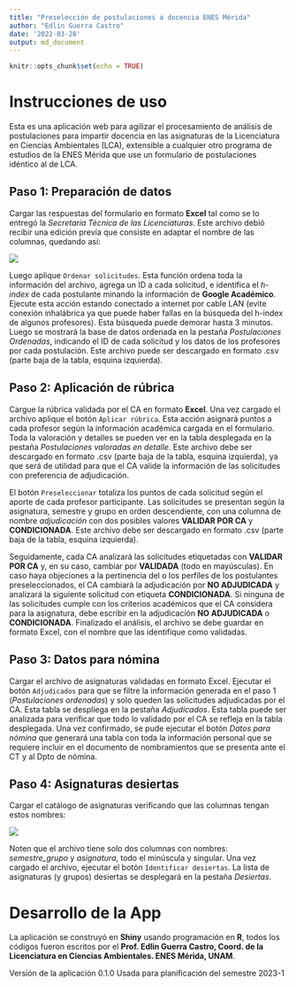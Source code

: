 ```yaml
---
title: "Preselección de postulaciones a docencia ENES Mérida"
author: "Edlin Guerra Castro"
date: '2022-03-28'
output: md_document
---
```



```r
knitr::opts_chunk$set(echo = TRUE)
```

#  Instrucciones de uso
Esta es una aplicación web para agilizar el procesamiento de análisis de postulaciones para impartir docencia en las asignaturas de la Licenciatura en Ciencias Ambientales (LCA), extensible a cualquier otro programa de estudios de la ENES Mérida que use un formulario de postulaciones idéntico al de LCA. 

## Paso 1: Preparación de datos
Cargar las respuestas del formulario en formato **Excel** tal como se lo entregó la *Secretaría Técnica de las Licenciaturas*. Este archivo debió recibir una edición prevía que consiste en adaptar el nombre de las columnas, quedando así:

![](variables.png)

Luego aplique `Ordenar solicitudes`. Esta función ordena toda la información del archivo, agrega un ID a cada solicitud, e identifica el *h-index* de cada postulante minando la información de **Google Académico**. Ejecute esta acción estando conectado a internet por cable LAN (evite conexión inhalábrica ya que puede haber fallas en la búsqueda del h-index de algunos profesores). Esta búsqueda puede demorar hasta 3 minutos. Luego se mostrará la base de datos ordenada en la pestaña *Postulaciones Ordenadas*, indicando el ID de cada solicitud y los datos de los profesores por cada postulación. Este archivo puede ser descargado en formato .csv (parte baja de la tabla, esquina izquierda). 

## Paso 2: Aplicación de rúbrica
Cargue la rúbrica  validada por el CA en formato **Excel**. Una vez cargado el archivo aplique el botón `Aplicar rúbrica`. Esta acción asignará puntos a cada profesor según la información académica cargada en el formulario. Toda la valoración y detalles se pueden ver en la tabla desplegada en la pestaña *Postulaciones valoradas en detalle*. Este archivo debe ser descargado en formato .csv (parte baja de la tabla, esquina izquierda), ya que será de utilidad para que el CA valide la información de las solicitudes con preferencia de adjudicación. 

El botón `Preseleccionar` totaliza los puntos de cada solicitud según el aporte de cada profesor participante. Las solicitudes se presentan según la asignatura, semestre y grupo en orden descendiente, con una columna de nombre *adjudicación* con dos posibles valores **VALIDAR POR CA** y **CONDICIONADA**. Este archivo debe ser descargado en formato .csv (parte baja de la tabla, esquina izquierda).

Seguidamente, cada CA analizará las solicitudes etiquetadas con **VALIDAR POR CA** y, en su caso, cambiar por **VALIDADA** (todo en mayúsculas). En caso haya objeciones a la pertinencia del o los perfíles de los postulantes preseleccionados, el CA cambiará la adjudicación por **NO ADJUDICADA** y analizará la siguiente solicitud con etiqueta **CONDICIONADA**. Si ninguna de las solicitudes cumple con los criterios académicos que el CA considera para la asignatura, debe escribir en la adjudicación **NO ADJUDICADA** o **CONDICIONADA**. Finalizado el análisis, el archivo se debe guardar en formato Excel, con el nombre que las identifique como validadas.  

## Paso 3: Datos para nómina
Cargar el archivo de asignaturas validadas en formato Excel. Ejecutar el botón `Adjudicados` para que se filtre la información generada en el paso 1 (*Postulaciones ordenadas*) y solo queden las solicitudes adjudicadas por el CA. Esta tabla se despliega en la pestaña *Adjudicados*. Esta tabla puede ser analizada para verificar que todo lo validado por el CA se refleja en la tabla desplegada. Una vez confirmado, se pude ejecutar el botón *Datos para nómina* que generará una tabla con toda la información personal que se requiere incluir en el documento de nombramientos que se presenta ante el CT y al Dpto de nómina.

## Paso 4: Asignaturas desiertas
Cargar el catálogo de asignaturas verificando que las columnas tengan estos nombres:

![](catalogo.png)

Noten que el archivo tiene solo dos columnas con nombres: *semestre_grupo* y *asignatura*, todo el minúscula y singular. Una vez cargado el archivo, ejecutar el botón `Identificar desiertas`. La lista de asignaturas (y grupos) desiertas se desplegará en la pestaña *Desiertas*.

# Desarrollo de la App
La aplicación se construyó en **Shiny** usando programación en **R**, todos los códigos fueron escritos por el **Prof. Edlin Guerra Castro, Coord. de la  Licenciatura en Ciencias Ambientales. ENES Mérida, UNAM**.


Versión de la aplicación 0.1.0
Usada para planificación del semestre 2023-1